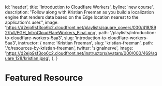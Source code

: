 
  id: 'header',
  title: 'Introduction to Cloudflare Workers',
  byline: 'new course',
  description:
    "Follow along with Kristian Freeman as you build a localization engine that renders data based on the Edge location nearest to the application's user.",
  image:
    'https://d2eip9sf3oo6c2.cloudfront.net/playlists/square_covers/000/418/892/full/EGH_IntroCloudFlareWorkers_Final.png',
  path: '/playlists/introduction-to-cloudflare-workers-5aa3',
  slug: 'introduction-to-cloudflare-workers-5aa3',
  instructor: {
    name: 'Kristian Freeman',
    slug: 'kristian-freeman',
    path: '/q/resources-by-kristian-freeman',
    twitter: 'signalnerve',
    image:
      'https://d2eip9sf3oo6c2.cloudfront.net/instructors/avatars/000/000/469/square_128/kristian.jpeg',
  },
}

<Meta title="Components/Home/Jumbotron" />

# Featured Resource

<Canvas>
  <Story name="Default">
    <div className="max-w-screen-xl mx-auto bg-gray-50 p-5">
      <FeaturedResource resource={resource} />
      <Primary />
    </div>
  </Story>
</Canvas>
